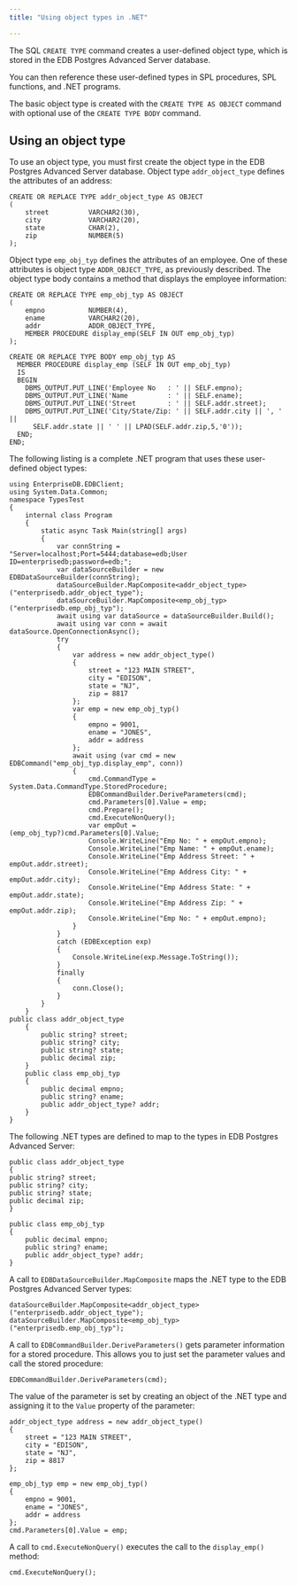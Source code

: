 ```yaml
---
title: "Using object types in .NET"

---
```


<div id="using_object_types" class="registered_link"></div>

The SQL `CREATE TYPE` command creates a user-defined object type, which is stored in the EDB Postgres Advanced Server database.

You can then reference these user-defined types in SPL procedures, SPL functions, and .NET programs.

The basic object type is created with the `CREATE TYPE AS OBJECT` command with optional use of the `CREATE TYPE BODY` command.

## Using an object type

To use an object type, you must first create the object type in the EDB Postgres Advanced Server database. Object type `addr_object_type` defines the attributes of an address:

```text
CREATE OR REPLACE TYPE addr_object_type AS OBJECT
(
    street          VARCHAR2(30),
    city            VARCHAR2(20),
    state           CHAR(2),
    zip             NUMBER(5)
);
```

Object type `emp_obj_typ` defines the attributes of an employee. One of these attributes is object type `ADDR_OBJECT_TYPE`, as previously described. The object type body contains a method that displays the employee information:

```text
CREATE OR REPLACE TYPE emp_obj_typ AS OBJECT
(
    empno           NUMBER(4),
    ename           VARCHAR2(20),
    addr            ADDR_OBJECT_TYPE,
    MEMBER PROCEDURE display_emp(SELF IN OUT emp_obj_typ)
);

CREATE OR REPLACE TYPE BODY emp_obj_typ AS
  MEMBER PROCEDURE display_emp (SELF IN OUT emp_obj_typ)
  IS
  BEGIN
    DBMS_OUTPUT.PUT_LINE('Employee No   : ' || SELF.empno);
    DBMS_OUTPUT.PUT_LINE('Name          : ' || SELF.ename);
    DBMS_OUTPUT.PUT_LINE('Street        : ' || SELF.addr.street);
    DBMS_OUTPUT.PUT_LINE('City/State/Zip: ' || SELF.addr.city || ', ' ||
      SELF.addr.state || ' ' || LPAD(SELF.addr.zip,5,'0'));
  END;
END;
```

The following listing is a complete .NET program that uses these user-defined object types:

```text
using EnterpriseDB.EDBClient;
using System.Data.Common;
namespace TypesTest
{
    internal class Program
    {
        static async Task Main(string[] args)
        {
            var connString = "Server=localhost;Port=5444;database=edb;User ID=enterprisedb;password=edb;";
            var dataSourceBuilder = new EDBDataSourceBuilder(connString);
            dataSourceBuilder.MapComposite<addr_object_type>("enterprisedb.addr_object_type");
            dataSourceBuilder.MapComposite<emp_obj_typ>("enterprisedb.emp_obj_typ");
            await using var dataSource = dataSourceBuilder.Build();
            await using var conn = await dataSource.OpenConnectionAsync();
            try
            {
                var address = new addr_object_type()
                {
                    street = "123 MAIN STREET",
                    city = "EDISON",
                    state = "NJ",
                    zip = 8817
                };
                var emp = new emp_obj_typ()
                {
                    empno = 9001,
                    ename = "JONES",
                    addr = address
                };
                await using (var cmd = new EDBCommand("emp_obj_typ.display_emp", conn))
                {
                    cmd.CommandType = System.Data.CommandType.StoredProcedure;
                    EDBCommandBuilder.DeriveParameters(cmd);
                    cmd.Parameters[0].Value = emp;
                    cmd.Prepare();
                    cmd.ExecuteNonQuery();
                    var empOut = (emp_obj_typ?)cmd.Parameters[0].Value;
                    Console.WriteLine("Emp No: " + empOut.empno);
                    Console.WriteLine("Emp Name: " + empOut.ename);
                    Console.WriteLine("Emp Address Street: " + empOut.addr.street);
                    Console.WriteLine("Emp Address City: " + empOut.addr.city);
                    Console.WriteLine("Emp Address State: " + empOut.addr.state);
                    Console.WriteLine("Emp Address Zip: " + empOut.addr.zip);
                    Console.WriteLine("Emp No: " + empOut.empno);
                }
            }
            catch (EDBException exp)
            {
                Console.WriteLine(exp.Message.ToString());
            }
            finally
            {
                conn.Close();
            }
        }
    }
public class addr_object_type
    {
        public string? street;
        public string? city;
        public string? state;
        public decimal zip;
    }
    public class emp_obj_typ
    {
        public decimal empno;
        public string? ename;
        public addr_object_type? addr;
    }
}
```

The following .NET types are defined to map to the types in EDB Postgres Advanced Server:

```text
public class addr_object_type
{
public string? street;
public string? city;
public string? state;
public decimal zip;
}

public class emp_obj_typ
{
    public decimal empno;
    public string? ename;
    public addr_object_type? addr;
}
```

A call to `EDBDataSourceBuilder.MapComposite` maps the .NET type to the EDB Postgres Advanced Server types:

```text
dataSourceBuilder.MapComposite<addr_object_type>("enterprisedb.addr_object_type");
dataSourceBuilder.MapComposite<emp_obj_typ>("enterprisedb.emp_obj_typ");
```

A call to `EDBCommandBuilder.DeriveParameters()` gets parameter information for a stored procedure. This allows you to just set the parameter values and call the stored procedure:

```text
EDBCommandBuilder.DeriveParameters(cmd);
```

The value of the parameter is set by creating an object of the .NET type and assigning it to the `Value` property of the parameter:

```text
addr_object_type address = new addr_object_type()
{
    street = "123 MAIN STREET",
    city = "EDISON",
    state = "NJ",
    zip = 8817
};

emp_obj_typ emp = new emp_obj_typ()
{
    empno = 9001,
    ename = "JONES",
    addr = address
};
cmd.Parameters[0].Value = emp;
```

A call to `cmd.ExecuteNonQuery()` executes the call to the `display_emp()` method:

```text
cmd.ExecuteNonQuery();
```
